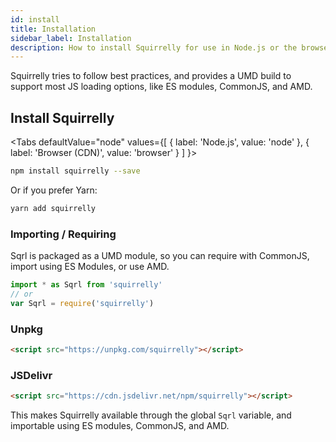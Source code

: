 ```yaml
---
id: install
title: Installation
sidebar_label: Installation
description: How to install Squirrelly for use in Node.js or the browser
---
```



Squirrelly tries to follow best practices, and provides a UMD build to support most JS loading options, like ES modules, CommonJS, and AMD.

## Install Squirrelly

<Tabs
  defaultValue="node"
  values={[
    { label: 'Node.js', value: 'node' },
    { label: 'Browser (CDN)', value: 'browser' }
  ]
}>

<TabItem value="node">

```sh
npm install squirrelly --save
```

Or if you prefer Yarn:

```sh
yarn add squirrelly
```

### Importing / Requiring

Sqrl is packaged as a UMD module, so you can require with CommonJS, import using ES Modules, or use AMD.

```js
import * as Sqrl from 'squirrelly'
// or
var Sqrl = require('squirrelly')
```

</TabItem>
<TabItem value="browser">

### Unpkg

```html
<script src="https://unpkg.com/squirrelly"></script>
```

### JSDelivr

```html
<script src="https://cdn.jsdelivr.net/npm/squirrelly"></script>
```

This makes Squirrelly available through the global `Sqrl` variable, and importable using ES modules, CommonJS, and AMD.

</TabItem>

</Tabs>
